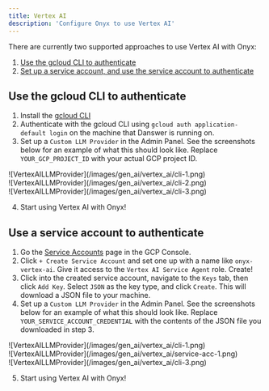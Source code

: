 ```yaml
---
title: Vertex AI
description: 'Configure Onyx to use Vertex AI'
---
```



There are currently two supported approaches to use Vertex AI with Onyx:
1. [Use the gcloud CLI to authenticate](#use-the-gcloud-cli-to-authenticate)
2. [Set up a service account, and use the service account to authenticate](#use-a-service-account-to-authenticate)

## Use the gcloud CLI to authenticate

1. Install the [gcloud CLI](https://cloud.google.com/sdk/docs/install)
2. Authenticate with the gcloud CLI using `gcloud auth application-default login` on the machine that Danswer is running on.
3. Set up a `Custom LLM Provider` in the Admin Panel. See the screenshots below 
for an example of what this should look like. Replace `YOUR_GCP_PROJECT_ID` 
with your actual GCP project ID.

<div className="flex gap-2">
  <div>
    ![VertexAILLMProvider](/images/gen_ai/vertex_ai/cli-1.png)
  </div>
  <div>
    ![VertexAILLMProvider](/images/gen_ai/vertex_ai/cli-2.png)
  </div>
  <div>
    ![VertexAILLMProvider](/images/gen_ai/vertex_ai/cli-3.png)
  </div>
</div>

4. Start using Vertex AI with Onyx!


## Use a service account to authenticate

1. Go the [Service Accounts](https://console.cloud.google.com/iam-admin/serviceaccounts) page in the GCP Console.
2. Click `+ Create Service Account` and set one up with a name like `onyx-vertex-ai`. Give it access to the `Vertex AI Service Agent` role. Create!
3. Click into the created service account, navigate to the `Keys` tab, then click `Add Key`. Select `JSON` as the key type, and click `Create`. This will download a JSON file to your machine.
4. Set up a `Custom LLM Provider` in the Admin Panel. See the screenshots below 
for an example of what this should look like. Replace `YOUR_SERVICE_ACCOUNT_CREDENTIAL` with the contents of the JSON file you downloaded in step 3.

<div className="flex gap-2">
  <div>
    ![VertexAILLMProvider](/images/gen_ai/vertex_ai/cli-1.png)
  </div>
  <div>
    ![VertexAILLMProvider](/images/gen_ai/vertex_ai/service-acc-1.png)
  </div>
  <div>
    ![VertexAILLMProvider](/images/gen_ai/vertex_ai/cli-3.png)
  </div>
</div>

5. Start using Vertex AI with Onyx!
